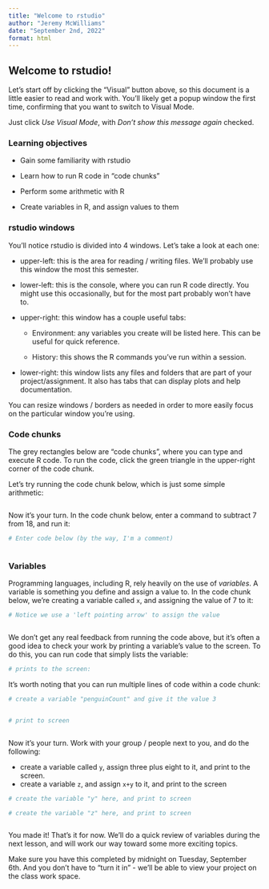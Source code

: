 ```yaml
---
title: "Welcome to rstudio"
author: "Jeremy McWilliams"
date: "September 2nd, 2022"
format: html
---
```


## Welcome to rstudio!

Let's start off by clicking the "Visual" button above, so this document is a little easier to read and work with. You'll likely get a popup window the first time, confirming that you want to switch to Visual Mode.

Just click *Use Visual Mode*, with *Don't show this message again* checked.

### Learning objectives

-   Gain some familiarity with rstudio

-   Learn how to run R code in "code chunks"

-   Perform some arithmetic with R

-   Create variables in R, and assign values to them

### rstudio windows

You'll notice rstudio is divided into 4 windows. Let's take a look at each one:

-   upper-left: this is the area for reading / writing files. We'll probably use this window the most this semester.

-   lower-left: this is the console, where you can run R code directly. You might use this occasionally, but for the most part probably won't have to.

-   upper-right: this window has a couple useful tabs:

    -   Environment: any variables you create will be listed here. This can be useful for quick reference.

    -   History: this shows the R commands you've run within a session.

-   lower-right: this window lists any files and folders that are part of your project/assignment. It also has tabs that can display plots and help documentation.

You can resize windows / borders as needed in order to more easily focus on the particular window you're using.

### Code chunks

The grey rectangles below are "code chunks", where you can type and execute R code. To run the code, click the green triangle in the upper-right corner of the code chunk.

Let's try running the code chunk below, which is just some simple arithmetic:

```r




```

Now it's your turn. In the code chunk below, enter a command to subtract 7 from 18, and run it:

```r

# Enter code below (by the way, I'm a comment)



```

### Variables

Programming languages, including R, rely heavily on the use of *variables*. A variable is something you define and assign a value to. In the code chunk below, we're creating a variable called `x`, and assigning the value of 7 to it:

```r

# Notice we use a 'left pointing arrow' to assign the value



```

We don't get any real feedback from running the code above, but it's often a good idea to check your work by printing a variable's value to the screen. To do this, you can run code that simply lists the variable:

```r
# prints to the screen:


```

It's worth noting that you can run multiple lines of code within a code chunk:

```r
# create a variable "penguinCount" and give it the value 3


# print to screen



```

Now it's your turn. Work with your group / people next to you, and do the following:

-   create a variable called `y`, assign three plus eight to it, and print to the screen.
-   create a variable `z`, and assign `x+y` to it, and print to the screen

```r

# create the variable "y" here, and print to screen


```

```r
# create the variable "z" here, and print to screen



```

You made it! That's it for now. We'll do a quick review of variables during the next lesson, and will work our way toward some more exciting topics.

Make sure you have this completed by midnight on Tuesday, September 6th. And you don't have to "turn it in" - we'll be able to view your project on the class work space.